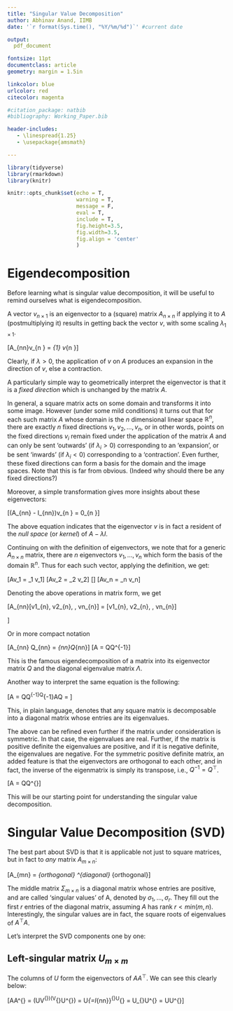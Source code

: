```yaml
---
title: "Singular Value Decomposition"
author: Abhinav Anand, IIMB
date: '`r format(Sys.time(), "%Y/%m/%d")`' #current date

output:
  pdf_document

fontsize: 11pt
documentclass: article
geometry: margin = 1.5in

linkcolor: blue
urlcolor: red
citecolor: magenta

#citation_package: natbib
#bibliography: Working_Paper.bib

header-includes:
   - \linespread{1.25}
   - \usepackage{amsmath}

---
```



```r

library(tidyverse)
library(rmarkdown)
library(knitr)

knitr::opts_chunk$set(echo = T, 
                      warning = T, 
                      message = F, 
                      eval = T, 
                      include = T,
                      fig.height=3.5, 
                      fig.width=3.5,
                      fig.align = 'center'
                      )
```

# Eigendecomposition

Before learning what is singular value decomposition, it will be useful to remind ourselves
what is eigendecomposition.

A vector $v_{n\times 1}$ is an eigenvector to a (square) matrix $A_{n\times n}$ if 
applying it to $A$ (postmultiplying it) results in getting back the vector $v$, with 
some scaling $\lambda_{1\times 1}$. 

\[A_{n\times n}v_{n \times 1} = \lambda_{1\times 1} v_{n \times 1}\]

Clearly, if $\lambda > 0$, the application of $v$ on $A$ produces an expansion 
in the direction of $v$, else a contraction.

A particularly simple way to geometrically interpret the eigenvector is that
it is a *fixed direction* which is unchanged by the matrix $A$. 


In general, a square matrix acts on some domain and transforms it into some 
image. However (under some mild conditions) it turns out that for each such matrix $A$
whose domain is the $n$ dimensional linear space $\mathbb{R}^n$, there are exactly
$n$ fixed directions $v_1, v_2, \hdots, v_n$, or in other words, points on the 
fixed directions $v_i$ remain fixed under the application of the matrix $A$ and can 
only be sent 'outwards' (if $\lambda_i > 0$) corresponding to an 'expansion', or
be sent 'inwards' (if $\lambda_i < 0$) corresponding to a 'contraction'. Even further,
these fixed directions can form a basis for the domain and the image spaces. Note 
that this is far from obvious. (Indeed why should there be any fixed directions?)

Moreover, a simple transformation gives more insights about these eigenvectors:

\[(A_{n\times n} - \lambda I_{n\times n})v_{n \times 1} = 0_{n \times 1}\]

The above equation indicates that the eigenvector $v$ is in fact a resident of
the *null space* (or *kernel*) of $A - \lambda I$.

Continuing on with the definition of eigenvectors, we note that for a generic 
$A_{n \times n}$ matrix, there are $n$ eigenvectors $v_1, \hdots, v_n$ which 
form the basis of the domain $\mathbb{R}^n$. Thus for each such vector, applying 
the definition, we get:

\[Av_1 = \lambda_1 v_1\]
\[Av_2 = \lambda_2 v_2\]
\[\vdots\]
\[Av_n = \lambda_n v_n\]

Denoting the above operations in matrix form, we get

\[A_{n\times n}[v1_{n\times 1}, v2_{n\times 1}, \hdots, vn_{n\times 1}] = 
[v1_{n\times 1}, v2_{n\times 1}, \hdots, vn_{n\times 1}] 
\begin{bmatrix} \lambda_{1} & & \\ & \ddots & \\ & & \lambda_{n} \end{bmatrix}\]

Or in more compact notation

\[A_{n\times n} Q_{n\times n} = \Lambda_{n\times n}Q_{n\times n}\]
\[A = Q\Lambda Q^{-1}\]

This is the famous eigendecomposition of a matrix into its eigenvector matrix $Q$
and the diagonal eigenvalue matrix $\Lambda$.

Another way to interpret the same equation is the following:

\[\because A = Q\Lambda Q^{-1}\Rightarrow Q^{-1}AQ = \Lambda\]

This, in plain language, denotes that any square matrix is decomposable into
a diagonal matrix whose entries are its eigenvalues.

The above can be refined even further if the matrix under consideration is 
symmetric. In that case, the eigenvalues are real. Further, if the matrix is 
positive definite the eigenvalues are positive, and if it is negative definite,
the eigenvalues are negative. For the symmetric positive definite matrix, an 
added feature is that the eigenvectors are orthogonal to each other, and in fact,
the inverse of the eigenmatrix is simply its transpose, i.e., $Q^{-1} = Q^{\top}$.

\[A = Q\Lambda Q^{\top}\]

This will be our starting point for understanding the singular value decomposition.

# Singular Value Decomposition (SVD)

The best part about SVD is that it is applicable not just to square matrices,
but in fact to *any* matrix $A_{m\times n}$:

\[A_{m\times n} = \underbrace{U_{m\times m}}_{orthogonal} 
\overbrace{\Sigma_{m\times n}}^{diagonal} \underbrace{V^{\top}_{n\times n}}_{orthogonal}\]

The middle matrix $\Sigma_{m \times n}$ is a diagonal matrix whose entries
are positive, and are called 'singular values' of A, denoted by 
$\sigma_1, \hdots, \sigma_r$. They fill out the first $r$ entries of the diagonal 
matrix, assuming $A$ has rank $r < min(m, n)$. Interestingly, the singular values
are in fact, the square roots of eigenvalues of $A^{\top}A$.

Let's interpret the SVD components one by one:

## Left-singular matrix $U_{m\times m}$

The columns of $U$ form the eigenvectors of $AA^{\top}$. We can see this clearly 
below:

\[AA^{\top} = (U\Sigma V^{\top})(V\Sigma^{\top}U^{\top}) = 
U\Sigma \underbrace{V^{\top}V}_{=I_{n\times n}}\Sigma^{\top}U^{\top} =
U\underbrace{\Sigma\Sigma^{\top}}_{\widetilde{\Sigma}}U^{\top} = U\widetilde{\Sigma}U^{\top}\]